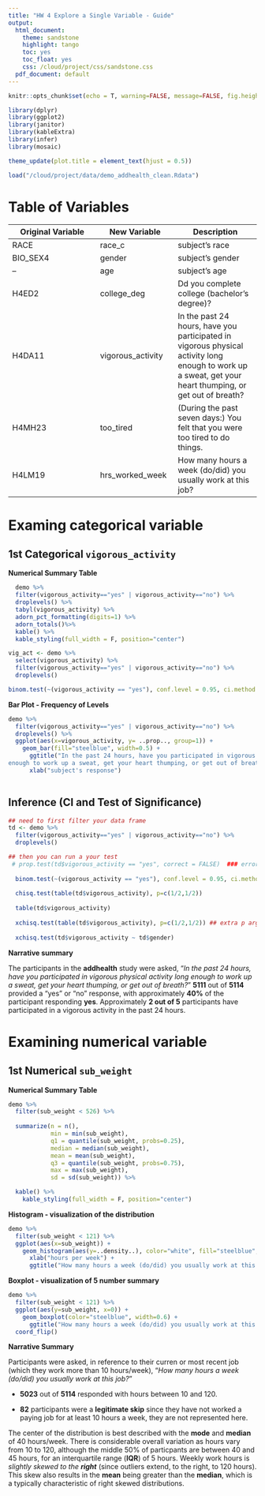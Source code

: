 ```yaml
---
title: "HW 4 Explore a Single Variable - Guide"
output:
  html_document:
    theme: sandstone
    highlight: tango
    toc: yes
    toc_float: yes
    css: /cloud/project/css/sandstone.css
  pdf_document: default
---
```



```r
knitr::opts_chunk$set(echo = T, warning=FALSE, message=FALSE, fig.height=4, fig.align='center') #Chunk default settings 
```

```r
library(dplyr)
library(ggplot2)
library(janitor)
library(kableExtra)
library(infer)
library(mosaic)
```

```r
theme_update(plot.title = element_text(hjust = 0.5))
```

```r
load("/cloud/project/data/demo_addhealth_clean.Rdata")

```


# Table of Variables

Original Variable  |   New Variable  |    Description
-------------------|-----------------|------------------
RACE  |  race_c  | subject's race
BIO_SEX4 | gender | subject's gender
--  |  age | subject's age
H4ED2 | college_deg | Dd you complete college (bachelor's degree)?
H4DA11 | vigorous_activity | In the past 24 hours, have you participated in vigorous physical activity long enough to work up a sweat, get your heart thumping, or get out of breath?
H4MH23 | too_tired | (During the past seven days:) You felt that you were too tired to do things.
H4LM19 | hrs_worked_week | How many hours a week (do/did) you usually work at this job?

# Examing categorical variable 
## 1st Categorical `vigorous_activity`

**Numerical Summary Table**  

```r
  demo %>% 
  filter(vigorous_activity=="yes" | vigorous_activity=="no") %>% 
  droplevels() %>% 
  tabyl(vigorous_activity) %>%
  adorn_pct_formatting(digits=1) %>%
  adorn_totals()%>%
  kable() %>%
  kable_styling(full_width = F, position="center")
```

```r
vig_act <- demo %>% 
  select(vigorous_activity) %>% 
  filter(vigorous_activity=="yes" | vigorous_activity=="no") %>% 
  droplevels() 

binom.test(~(vigorous_activity == "yes"), conf.level = 0.95, ci.method = "Wald", data = vig_act)
```


  
**Bar Plot - Frequency of Levels**

```r
demo %>% 
  filter(vigorous_activity=="yes" | vigorous_activity=="no") %>% 
  droplevels() %>% 
  ggplot(aes(x=vigorous_activity, y= ..prop.., group=1)) +
    geom_bar(fill="steelblue", width=0.5) +
      ggtitle("In the past 24 hours, have you participated in vigorous physical activity long 
enough to work up a sweat, get your heart thumping, or get out of breath?") +
      xlab("subject's response")
  
```
## Inference (CI and Test of Significance)
```r
## need to first filter your data frame
td <- demo %>% 
  filter(vigorous_activity=="yes" | vigorous_activity=="no") %>% 
  droplevels()

## then you can run a your test 
 # prop.test(td$vigorous_activity == "yes", correct = FALSE)  ### error in knit 
  
  binom.test(~(vigorous_activity == "yes"), conf.level = 0.95, ci.method = "Wald", data = td)
  
  chisq.test(table(td$vigorous_activity), p=c(1/2,1/2))
  
  table(td$vigorous_activity)
  
  xchisq.test(table(td$vigorous_activity), p=c(1/2,1/2)) ## extra p argument is needed for goodness of fit
  
  xchisq.test(td$vigorous_activity ~ td$gender)
```




**Narrative summary**  
<div id = "narrative">
The participants in the **addhealth** study were asked, "*In the past 24 hours, have you participated in vigorous physical activity long enough to work up a sweat, get your heart thumping, or get out of breath?*" **5111** out of **5114** provided a "yes" or "no" response, with approximately **40%** of the participant responding **yes**.  Approximately **2 out of 5** participants have participated in a vigorous activity in the past 24 hours.
</div>

# Examining numerical variable 
## 1st Numerical `sub_weight`

**Numerical Summary Table** 

```r
demo %>% 
  filter(sub_weight < 526) %>% 
  
  summarize(n = n(),
            min = min(sub_weight),
            q1 = quantile(sub_weight, probs=0.25),
            median = median(sub_weight),
            mean = mean(sub_weight),
            q3 = quantile(sub_weight, probs=0.75),
            max = max(sub_weight),
            sd = sd(sub_weight)) %>% 

  kable() %>% 
    kable_styling(full_width = F, position="center")
```


**Histogram - visualization of the distribution**

```r
demo %>%
  filter(sub_weight < 121) %>% 
  ggplot(aes(x=sub_weight)) + 
    geom_histogram(aes(y=..density..), color="white", fill="steelblue", binwidth = 5) + 
      xlab("hours per week") +
      ggtitle("How many hours a week (do/did) you usually work at this job?") 
```

**Boxplot - visualization of 5 number summary**

```r
demo %>%
  filter(sub_weight < 121) %>% 
  ggplot(aes(y=sub_weight, x=0)) + 
    geom_boxplot(color="steelblue", width=0.6) + 
      ggtitle("How many hours a week (do/did) you usually work at this job?")+
  coord_flip()
```



**Narrative Summary**
<div id = "narrative">

Participants were asked, in reference to their curren or most recent job (which they work more than 10 hours/week), "*How many hours a week (do/did) you usually work at this job?*"  

* **5023** out of **5114** responded with hours between 10 and 120.  
  
* **82** participants were a **legitimate skip** since they have not worked a paying job for at least 10 hours a week, they are not represented here.  

The center of the distribution is best described with the **mode** and **median** of 40 hours/week.   There is considerable overall variation as hours vary from 10 to 120, although the middle 50% of particpants are between 40 and 45 hours, for an interquartile range (**IQR**) of 5 hours.  Weekly work hours is *slightly skewed to the **right*** (since outliers extend, to the right, to 120 hours).  This skew also results in the **mean** being greater than the **median**, which is a typically characteristic of right skewed distributions. 
</div>





